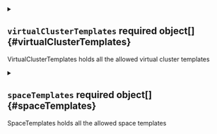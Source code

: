 

<Metadata />


<PartialDefaultVirtualClusterTemplate />



<details className="config-field" data-expandable="true">
<summary>

## `virtualClusterTemplates` <span className="config-field-required" data-required="false">required</span> <span className="config-field-type">object[]</span> <span className="config-field-default"></span> <span className="config-field-enum"></span> {#virtualClusterTemplates}

VirtualClusterTemplates holds all the allowed virtual cluster templates

</summary>

<PartialVirtualClusterTemplatesreference />


</details>


<PartialDefaultSpaceTemplate />



<details className="config-field" data-expandable="true">
<summary>

## `spaceTemplates` <span className="config-field-required" data-required="false">required</span> <span className="config-field-type">object[]</span> <span className="config-field-default"></span> <span className="config-field-enum"></span> {#spaceTemplates}

SpaceTemplates holds all the allowed space templates

</summary>

<PartialSpaceTemplatesreference />


</details>

